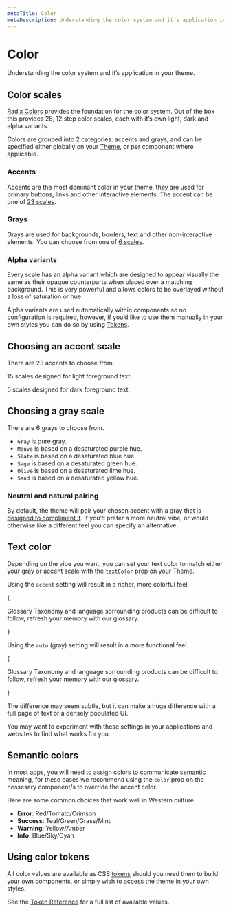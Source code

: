 ```yaml
---
metaTitle: Color
metaDescription: Understanding the color system and it’s application in your theme.
---
```


# Color

<Description>
  Understanding the color system and it’s application in your theme.
</Description>

## Color scales

[Radix Colors](/colors/docs/palette-composition/scales) provides the foundation for the color system. Out of the box this provides 28, 12 step color scales, each with it’s own light, dark and alpha variants.

Colors are grouped into 2 categories: accents and grays, and can be specified either globally on your [Theme](/colors/docs/components/theme), or per component where applicable.

### Accents

Accents are the most dominant color in your theme, they are used for primary buttons, links and other interactive elements. The accent can be one of [23 scales](/themes/docs/theme/color#choosing-an-accent-scale).

<ThemesColorScale type="accent" />

### Grays

Grays are used for backgrounds, borders, text and other non-interactive elements. You can choose from one of [6 scales](/themes/docs/theme/color#choosing-a-gray-scale).

<ThemesColorScale type="gray" />

### Alpha variants

Every scale has an alpha variant which are designed to appear visually the same as their opaque counterparts when placed over a matching background. This is very powerful and allows colors to be overlayed without a loss of saturation or hue.

Alpha variants are used automatically within components so no configuration is required, however, if you’d like to use them manually in your own styles you can do so by using [Tokens](/colors/docs/theme/token-reference).

## Choosing an accent scale

There are 23 accents to choose from.

15 scales designed for light foreground text.

<ThemesAccentSwatches />

5 scales designed for dark foreground text.

<ThemesBrightAccentSwatches />

## Choosing a gray scale

There are 6 grays to choose from.

<ThemeGraySwatches />

- `Gray` is pure gray.
- `Mauve` is based on a desaturated purple hue.
- `Slate` is based on a desaturated blue hue.
- `Sage` is based on a desaturated green hue.
- `Olive` is based on a desaturated lime hue.
- `Sand` is based on a desaturated yellow hue.

### Neutral and natural pairing

By default, the theme will pair your chosen accent with a gray that is [designed to compliment it](/colors/docs/palette-composition/composing-a-palette#natural-pairing). If you’d prefer a more neutral vibe, or would otherwise like a different feel you can specify an alternative.

## Text color

Depending on the vibe you want, you can set your text color to match either your gray or accent scale with the `textColor` prop on your [Theme](/themes/docs/components/theme).

Using the `accent` setting will result in a richer, more colorful feel.

{

<Box my="5">
  <Theme
    textColor="accent"
    style={{ maxWidth: 550 }}
    className="radix-themes-example"
  >
    <Card size="3">
      <Heading mb="1" trim="start">
        Glossary
      </Heading>
      <Text as="p" trim="end">
        Taxonomy and language sorrounding products can be difficult to follow,
        refresh your memory with our glossary.
      </Text>
    </Card>
  </Theme>
</Box>

}

Using the `auto` (gray) setting will result in a more functional feel.

{

<Box my="5">
  <Theme
    textColor="auto"
    style={{ maxWidth: 550 }}
    className="radix-themes-example"
  >
    <Card size="3">
      <Heading mb="1" trim="start">
        Glossary
      </Heading>
      <Text as="p" trim="end">
        Taxonomy and language sorrounding products can be difficult to follow,
        refresh your memory with our glossary.
      </Text>
    </Card>
  </Theme>
</Box>

}

The difference may seem subtle, but it can make a huge difference with a full page of text or a densely populated UI.

You may want to experiment with these settings in your applications and websites to find what works for you.

## Semantic colors

In most apps, you will need to assign colors to communicate semantic meaning, for these cases we recommend using the `color` prop on the nessesary component/s to override the accent color.

Here are some common choices that work well in Western culture.

- **Error**: Red/Tomato/Crimson
- **Success**: Teal/Green/Grass/Mint
- **Warning**: Yellow/Amber
- **Info**: Blue/Sky/Cyan

## Using color tokens

All color values are available as CSS [tokens](/colors/docs/theme/token-reference) should you need them to build your own components, or simply wish to access the theme in your own styles.

See the [Token Reference](/colors/docs/theme/token-reference) for a full list of available values.

